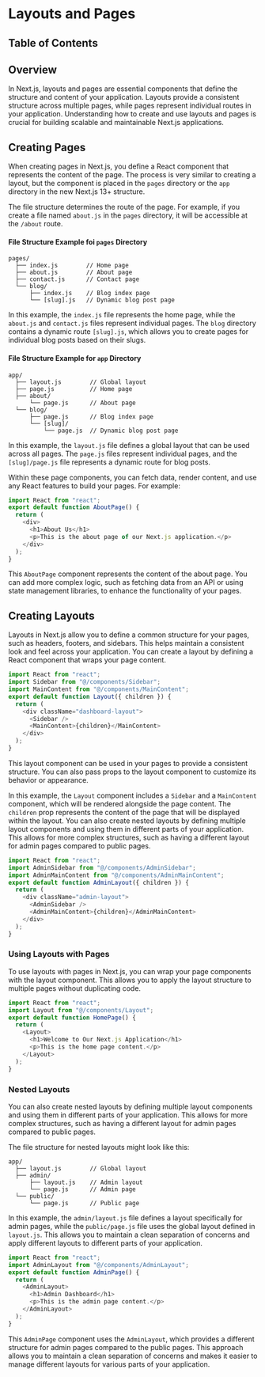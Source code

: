 
# Layouts and Pages

## Table of Contents

## Overview

In Next.js, layouts and pages are essential components that define the structure and content of your application. Layouts provide a consistent structure across multiple pages, while pages represent individual routes in your application. Understanding how to create and use layouts and pages is crucial for building scalable and maintainable Next.js applications.

## Creating Pages

When creating pages in Next.js, you define a React component that represents the content of the page. The process is very similar to creating a layout, but the component is placed in the `pages` directory or the `app` directory in the new Next.js 13+ structure.

The file structure determines the route of the page. For example, if you create a file named `about.js` in the `pages` directory, it will be accessible at the `/about` route.

#### File Structure Example foi `pages` Directory

```plaintext
pages/
  ├── index.js        // Home page
  ├── about.js        // About page
  ├── contact.js      // Contact page
  └── blog/
      ├── index.js    // Blog index page
      └── [slug].js   // Dynamic blog post page
```

In this example, the `index.js` file represents the home page, while the `about.js` and `contact.js` files represent individual pages. The `blog` directory contains a dynamic route `[slug].js`, which allows you to create pages for individual blog posts based on their slugs.

#### File Structure Example for `app` Directory

```plaintext
app/
  ├── layout.js        // Global layout
  ├── page.js          // Home page
  ├── about/
      └── page.js      // About page
  └── blog/
      ├── page.js      // Blog index page
      └── [slug]/
          └── page.js  // Dynamic blog post page
```

In this example, the `layout.js` file defines a global layout that can be used across all pages. The `page.js` files represent individual pages, and the `[slug]/page.js` file represents a dynamic route for blog posts.

Within these page components, you can fetch data, render content, and use any React features to build your pages. For example:

```javascript
import React from "react";
export default function AboutPage() {
  return (
    <div>
      <h1>About Us</h1>
      <p>This is the about page of our Next.js application.</p>
    </div>
  );
}
```

This `AboutPage` component represents the content of the about page. You can add more complex logic, such as fetching data from an API or using state management libraries, to enhance the functionality of your pages.

<BackToTop />

## Creating Layouts

Layouts in Next.js allow you to define a common structure for your pages, such as headers, footers, and sidebars. This helps maintain a consistent look and feel across your application. You can create a layout by defining a React component that wraps your page content.

```javascript
import React from "react";
import Sidebar from "@/components/Sidebar";
import MainContent from "@/components/MainContent";
export default function Layout({ children }) {
  return (
    <div className="dashboard-layout">
      <Sidebar />
      <MainContent>{children}</MainContent>
    </div>
  );
}
```

This layout component can be used in your pages to provide a consistent structure. You can also pass props to the layout component to customize its behavior or appearance.

In this example, the `Layout` component includes a `Sidebar` and a `MainContent` component, which will be rendered alongside the page content. The `children` prop represents the content of the page that will be displayed within the layout.
You can also create nested layouts by defining multiple layout components and using them in different parts of your application. This allows for more complex structures, such as having a different layout for admin pages compared to public pages.

```javascript
import React from "react";
import AdminSidebar from "@/components/AdminSidebar";
import AdminMainContent from "@/components/AdminMainContent";
export default function AdminLayout({ children }) {
  return (
    <div className="admin-layout">
      <AdminSidebar />
      <AdminMainContent>{children}</AdminMainContent>
    </div>
  );
}
```

### Using Layouts with Pages

To use layouts with pages in Next.js, you can wrap your page components with the layout component. This allows you to apply the layout structure to multiple pages without duplicating code.

```javascript
import React from "react";
import Layout from "@/components/Layout";
export default function HomePage() {
  return (
    <Layout>
      <h1>Welcome to Our Next.js Application</h1>
      <p>This is the home page content.</p>
    </Layout>
  );
}
```

### Nested Layouts

You can also create nested layouts by defining multiple layout components and using them in different parts of your application. This allows for more complex structures, such as having a different layout for admin pages compared to public pages.

The file structure for nested layouts might look like this:

```plaintext
app/
  ├── layout.js        // Global layout
  ├── admin/
      ├── layout.js    // Admin layout
      └── page.js      // Admin page
  └── public/
      └── page.js      // Public page
```

In this example, the `admin/layout.js` file defines a layout specifically for admin pages, while the `public/page.js` file uses the global layout defined in `layout.js`. This allows you to maintain a clean separation of concerns and apply different layouts to different parts of your application.

```javascript
import React from "react";
import AdminLayout from "@/components/AdminLayout";
export default function AdminPage() {
  return (
    <AdminLayout>
      <h1>Admin Dashboard</h1>
      <p>This is the admin page content.</p>
    </AdminLayout>
  );
}
```

This `AdminPage` component uses the `AdminLayout`, which provides a different structure for admin pages compared to the public pages. This approach allows you to maintain a clean separation of concerns and makes it easier to manage different layouts for various parts of your application.

<BackToTop />
